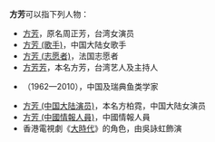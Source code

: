 '''方芳'''可以指下列人物：
*[[方芳|方芳]]，原名周正芳，台湾女演员
*[[方芳_(歌手)|方芳 (歌手)]]，中国大陆女歌手
*[[方芳_(志愿者)|方芳 (志愿者)]]，法国志愿者
*[[方芳芳|方芳芳]]，本名方芳，台湾艺人及主持人
*{{link-en|方芳 (鱼类学家)|Fang Fang Kullander}}（1962—2010），中国及瑞典鱼类学家
*[[方芳_(中国大陆演员)|方芳 (中国大陆演员)]]，本名方柏霓，中国大陆女演员
*[[方芳_(中國情報人員)|方芳 (中國情報人員)]]，中國情報人員
*香港電視劇《[[大時代_(香港電視劇)|大時代]]》的角色，由吳詠虹飾演
{{Disambig|N|Cat=二字方姓人名消歧义}}